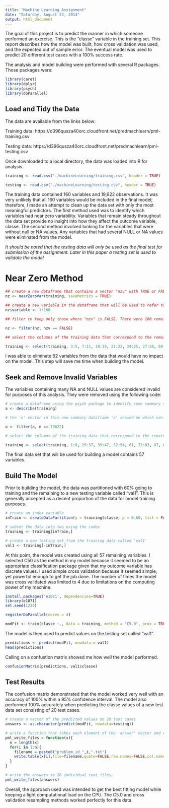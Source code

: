 ```yaml
---
title: "Machine Learning Assignment"
date: "Saturday, August 23, 2014"
output: html_document
---
```


The goal of this project is to predict the manner in which someone performed an exercise. This is the "classe" variable in the training set. This report describes how the model was built, how cross validation was used, and the expected out of sample error. The eventual model was used to predict 20 different test cases with a 100% success rate. 

The analysis and model building were performed with several R packages. Those packages were:

```r
library(caret)
library(dplyr)
library(psych)
library(doParallel)
```

## Load and Tidy the Data

The data are available from the links below:

Training data: https://d396qusza40orc.cloudfront.net/predmachlearn/pml-training.csv

Testing data: https://d396qusza40orc.cloudfront.net/predmachlearn/pml-testing.csv

Once downloaded to a local directory, the data was loaded into R for analysis.

```r
training <- read.csv("./machineLearning/training.csv", header = TRUE)

testing <- read.csv("./machineLearning/testing.csv", header = TRUE)
```

The training data contained 160 variables and 19,622 observations. It was very unlikely that all 160 variables would be included in the final model; therefore, I made an attempt to clean up the data set with only the most meaningful predictors. The first method used was to identify which variables had near zero variability. Variables that remain steady throughout the data set provide no insight into how they affect the outcome variable, classe. The second method involved looking for the variables that were without null or NA values. Any variables that had several NULL or NA values were eliminated from the model.

_It should be noted that the testing data will only be used as the final test for submission of the assignment. Later in this paper a testing set is used to validate the model_

# Near Zero Method
```r
## create a new dataframe that contains a vector "nzv" with TRUE or FALSE values.
nz <- nearZeroVar(training, saveMetrics = TRUE)

## create a new variable in the dataframe that will be used to refer to the column number of the testing data.
nz$variable <- 1:160

## filter to keep only those where "nzv" is FALSE. There were 100 remaining after the filter.

nz <- filter(nz, nzv == FALSE)

## select the columns of the training data that correspond to the remaining 100 in the nz dataframe. The first two variables have been excluded as well because they are simply an index vector and user name vector.

training <- select(training, 3:5, 7:11, 18:19, 21:22, 24:25, 27:50, 60:68, 76:77, 80, 83:86, 93:94, 96:97, 99:100, 102:124, 132, 135, 138, 140:141, 151:160)
```

I was able to eliminate 62 variables from the data that would have no impact on the model. This step will save me time when building the model.

## Seek and Remove Invalid Variables

The variables containing many NA and NULL values are considered invalid for purposes of this analysis. They were removed using the following code:

```r
# create a dataframe using the psych package to identify some summary statistics of the training data.
a <- describe(training)

# the 'n' vector in this new summary dataframe 'a' showed me which variables contain all 19,622 observations and which ones had only 406.

a <- filter(a, n == 19622)

# select the columns of the training data that correspond to the remaining 57 observations in the 'a' dataframe. 

training <- select(training, 1:8, 25:37, 39:47, 52:54, 61, 72:83, 87, 89:98)
```

The final data set that will be used for building a model contains 57 variables. 

## Build The Model

Prior to building the model, the data was partitioned with 60% going to training and the remaining to a new testing variable called "val1". This is generally accepted as a decent proportion of the data for model training purposes.

```r
# create an index variable
inTrain <- createDataPartition(y = training$classe, p = 0.60, list = FALSE)

# subset the data into two using the index
training <- training[inTrain,]

# create a new testing set from the training data called 'val1' 
val1 <- training[-inTrain,]
```

At this point, the model was created using all 57 remaining variables. I selected C50 as the method in my model because it seemed to be an appropriate classification package given that my outcome variable has discrete values. I used simple cross validation because it seemed simple, yet powerful enough to get the job done. The number of times the model was cross validated was limited to 4 due to limitations on the computing power of my machine.

```r
install.packages('e1071', dependencies=TRUE)
library(e1071)
set.seed(1234)

registerDoParallel(cores = 4)

modFit <- train(classe ~., data = training, method = "C5.0", prox = TRUE, trControl = trainControl("cv", number = 4, verboseIter = TRUE, allowParallel = TRUE))
```

The model is then used to predict values on the testing set called "val1".

```r
predictions <- predict(modFit, newdata = val1)
head(predictions)
```

Calling on a confustion matrix showed me how well the model performed.

```r
confusionMatrix(predictions, val1$classe)
```

## Test Results

The confusion matrix demonstrated that the model worked very well with an accuracy of 100%  within a 95% confidence interval. The model also performed 100% accurately when predicting the classe values of a new test data set consisting of 20 test cases. 

```r
# create a vector of the predicted values on 20 test cases
answers <- as.character(predict(modFit, newdata=testing))

# write a function that takes each element of the 'answer' vector and creates a text file
pml_write_files = function(x){
  n = length(x)
  for(i in 1:n){
    filename = paste0("problem_id_",i,".txt")
    write.table(x[i],file=filename,quote=FALSE,row.names=FALSE,col.names=FALSE)
  }
}

# write the answers to 20 individual text files
pml_write_files(answers)
```

Overall, the approach used was intended to get the best fitting model while keeping a light computational load on the CPU. The C5.0 and cross validation resampling methods worked perfectly for this data.  

